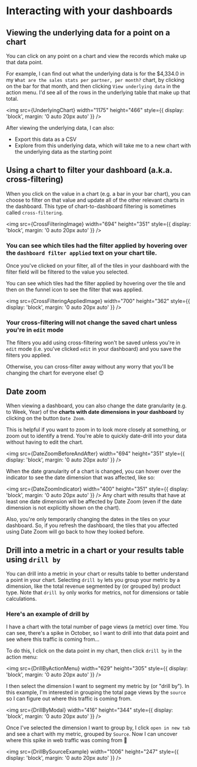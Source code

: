 
# Interacting with your dashboards

## Viewing the underlying data for a point on a chart

You can click on any point on a chart and view the records which make up that data point.

For example, I can find out what the underlying data is for the $4,334.0 in my `What are the sales stats per partner, per month?` chart, by clicking on the bar for that month, and then clicking `View underlying data` in the action menu.
I'd see all of the rows in the underlying table that make up that total.

<img
    src={UnderlyingChart}
    width="1175"
    height="466"
    style={{ display: 'block', margin: '0 auto 20px auto' }}
/>

After viewing the underlying data, I can also:

-   Export this data as a CSV
-   Explore from this underlying data, which will take me to a new chart with the underlying data as the starting point

## Using a chart to filter your dashboard (a.k.a. cross-filtering)

When you click on the value in a chart (e.g. a bar in your bar chart), you can choose to filter on that value and update all of the other relevant charts in the dashboard. This type of chart-to-dashboard filtering is sometimes called `cross-filtering`.

<img
    src={CrossFilteringImage}
    width="694"
    height="351"
    style={{ display: 'block', margin: '0 auto 20px auto' }}
/>

### You can see which tiles had the filter applied by hovering over the `dashboard filter applied` text on your chart tile.

Once you've clicked on your filter, all of the tiles in your dashboard with the filter field will be filtered to the value you selected.

You can see which tiles had the filter applied by hovering over the tile and then on the funnel icon to see the filter that was applied.

<img
    src={CrossFilteringAppliedImage}
    width="700"
    height="362"
    style={{ display: 'block', margin: '0 auto 20px auto' }}
/>

### Your cross-filtering will not change the saved chart unless you're in `edit` mode

The filters you add using cross-filtering won't be saved unless you're in `edit` mode (i.e. you've clicked `edit` in your dashboard) and you save the filters you applied.

Otherwise, you can cross-filter away without any worry that you'll be changing the chart for everyone else! 😊

## Date zoom

When viewing a dashboard, you can also change the date granularity (e.g. to Week, Year) of the **charts with date dimensions in your dashboard** by clicking on the button `Date Zoom`. 

This is helpful if you want to zoom in to look more closely at something, or zoom out to identify a trend. You're able to quickly date-drill into your data without having to edit the chart.

<img
    src={DateZoomBeforeAndAfter}
    width="694"
    height="351"
    style={{ display: 'block', margin: '0 auto 20px auto' }}
/>

When the date granularity of a chart is changed, you can hover over the indicator to see the date dimension that was affected, like so:

<img
    src={DateZoomIndicator}
    width="400"
    height="351"
    style={{ display: 'block', margin: '0 auto 20px auto' }}
/>
Any chart with results that have at least one date dimension will be affected by Date Zoom (even if the date dimension is not explicitly shown on the chart).

Also, you're only temporarily changing the dates in the tiles on your dashboard. So, if you refresh the dashboard, the tiles that you affected using Date Zoom will go back to how they looked before.
## Drill into a metric in a chart or your results table using `drill by`

You can drill into a metric in your chart or results table to better understand a point in your chart. Selecting `drill by` lets you group your metric by a dimension, like the total revenue segmented by (or grouped by) product type. Note that `drill by` only works for metrics, not for dimensions or table calculations.

### Here's an example of drill by

I have a chart with the total number of page views (a metric) over time. You can see, there's a spike in October, so I want to drill into that data point and see where this traffic is coming from...

To do this, I click on the data point in my chart, then click `drill by` in the action menu:

<img
    src={DrillByActionMenu}
    width="629"
    height="305"
    style={{ display: 'block', margin: '0 auto 20px auto' }}
/>

I then select the dimension I want to segment my metric by (or "drill by"). In this example, I'm interested in grouping the total page views by the `source` so I can figure out where this traffic is coming from.

<img
    src={DrillByModal}
    width="416"
    height="344"
    style={{ display: 'block', margin: '0 auto 20px auto' }}
/>

Once I've selected the dimension I want to group by, I click `open in new tab` and see a chart with my metric, grouped by `Source`. Now I can uncover where this spike in web traffic was coming from 👀

<img
    src={DrillBySourceExample}
    width="1006"
    height="247"
    style={{ display: 'block', margin: '0 auto 20px auto' }}
/>
